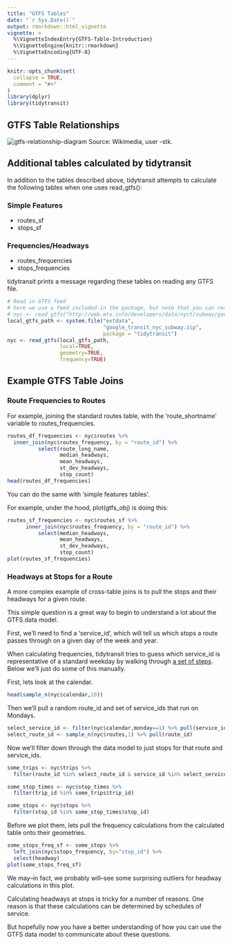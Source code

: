 ```yaml
---
title: "GTFS Tables"
date: "`r Sys.Date()`"
output: rmarkdown::html_vignette
vignette: >
  %\VignetteIndexEntry{GTFS-Table-Introduction}
  %\VignetteEngine{knitr::rmarkdown}
  %\VignetteEncoding{UTF-8}
---
```


```r
knitr::opts_chunk$set(
  collapse = TRUE,
  comment = "#>"
)
library(dplyr)
library(tidytransit)
```

## GTFS Table Relationships

![gtfs-relationship-diagram](figures/GTFS_class_diagram.svg.png)
Source: Wikimedia, user -stk. 

## Additional tables calculated by tidytransit


In addition to the tables described above, tidytransit attempts to calculate the following tables when one uses read_gtfs():

### Simple Features

- routes_sf
- stops_sf

### Frequencies/Headways

- routes_frequencies
- stops_frequencies

tidytransit prints a message regarding these tables on reading any GTFS file. 

```r
# Read in GTFS feed
# here we use a feed included in the package, but note that you can read directly from the New York City Metropolitan Transit Authority using the following URL:
# nyc <- read_gtfs("http://web.mta.info/developers/data/nyct/subway/google_transit.zip")
local_gtfs_path <- system.file("extdata", 
                               "google_transit_nyc_subway.zip", 
                               package = "tidytransit")
nyc <- read_gtfs(local_gtfs_path, 
                 local=TRUE,
                 geometry=TRUE,
                 frequency=TRUE)
```

## Example GTFS Table Joins

### Route Frequencies to Routes

For example, joining the standard routes table, with the 'route_shortname' variable to routes_frequencies. 

```r
routes_df_frequencies <- nyc$routes %>% 
  inner_join(nyc$routes_frequency, by = "route_id") %>% 
          select(route_long_name,
                 median_headways, 
                 mean_headways, 
                 st_dev_headways, 
                 stop_count)
head(routes_df_frequencies)
```

You can do the same with 'simple features tables'. 

For example, under the hood, plot(gtfs_obj) is doing this:

```r
routes_sf_frequencies <- nyc$routes_sf %>% 
      inner_join(nyc$routes_frequency, by = "route_id") %>% 
          select(median_headways, 
                 mean_headways, 
                 st_dev_headways, 
                 stop_count)
plot(routes_sf_frequencies)
```

### Headways at Stops for a Route

A more complex example of cross-table joins is to pull the stops and their headways for a given route. 

This simple question is a great way to begin to understand a lot about the GTFS data model. 

First, we'll need to find a 'service_id', which will tell us which stops a route passes through on a given day of the week and year. 

When calculating frequencies, tidytransit tries to guess which service_id is representative of a standard weekday by walking through [a set of steps](https://github.com/r-transit/tidytransit/blob/master/R/frequencies.R#L34-L59). Below we'll just do some of this manually. 

First, lets look at the calendar. 

```r
head(sample_n(nyc$calendar,10))
```

Then we'll pull a random route_id and set of service_ids that run on Mondays. 

```r
select_service_id <- filter(nyc$calendar,monday==1) %>% pull(service_id)
select_route_id <- sample_n(nyc$routes,1) %>% pull(route_id)
```

Now we'll filter down through the data model to just stops for that route and service_ids. 

```r
some_trips <- nyc$trips %>%
  filter(route_id %in% select_route_id & service_id %in% select_service_id)

some_stop_times <- nyc$stop_times %>% 
  filter(trip_id %in% some_trips$trip_id) 

some_stops <- nyc$stops %>%
  filter(stop_id %in% some_stop_times$stop_id)
```

Before we plot them, lets pull the frequency calculations from the calculated table onto their geometries. 

```r
some_stops_freq_sf <- some_stops %>%
  left_join(nyc$stops_frequency, by="stop_id") %>%
  select(headway)
plot(some_stops_freq_sf)
```

We may--in fact, we probably will--see some surprising outliers for headway calculations in this plot. 

Calculating headways at stops is tricky for a number of reasons. One reason is that these calculations can be determined by schedules of service. 

But hopefully now you have a better understanding of how you can use the GTFS data model to communicate about these questions. 

